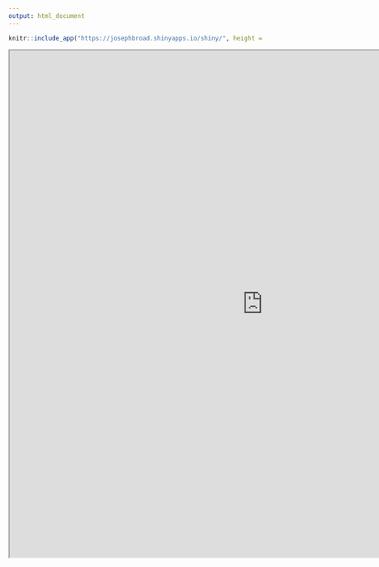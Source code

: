 ```yaml
---
output: html_document
---
```


```r
knitr::include_app("https://josephbroad.shinyapps.io/shiny/", height = "600px")
```

<iframe src ="https://josephbroad.shinyapps.io/shiny/" height=1000px width=1000px />
